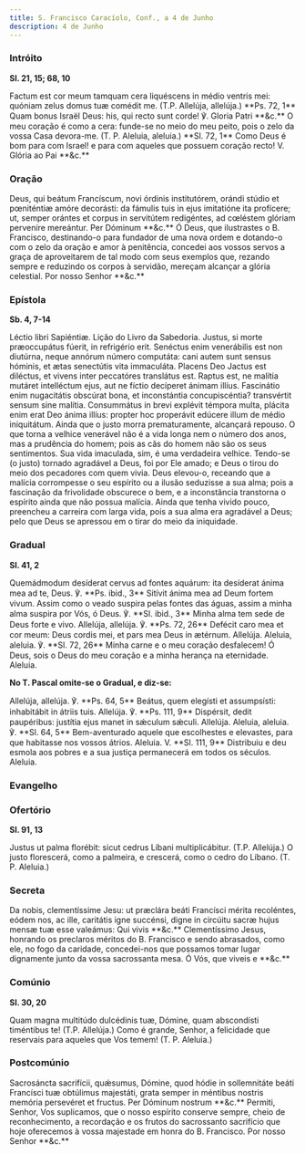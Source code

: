 ```yaml
---
title: S. Francisco Caracíolo, Conf., a 4 de Junho
description: 4 de Junho
---
```


### Intróito

**Sl. 21, 15; 68, 10**

<div class="side-by-side not-content">
  <span class="text-justify">
    Factum est cor meum tamquam cera liquéscens in médio ventris mei: quóniam
    zelus domus tuæ comédit me. (T.P. Allelúja, allelúja.) **Ps. 72, 1** Quam
    bonus Israël Deus: his, qui recto sunt corde! ℣. Gloria Patri **&c.**
  </span>
  <span class="text-justify">
    O meu coração é como a cera: funde-se no meio do meu peito, pois o zelo da
    vossa Casa devora-me. (T. P. Aleluia, aleluia.) **Sl. 72, 1** Como Deus é
    bom para com Israel! e para com aqueles que possuem coração recto! V. Glória
    ao Pai **&c.**
  </span>
</div>

### Oração

<div class="side-by-side not-content">
  <span class="text-justify">
    Deus, qui beátum Francíscum, novi órdinis institutórem, orándi stúdio et
    pœniténtiæ amóre decorásti: da fámulis tuis in ejus imitatióne ita
    profícere; ut, semper orántes et corpus in servitútem redigéntes, ad
    cœléstem glóriam perveníre mereántur. Per Dóminum **&c.**
  </span>
  <span class="text-justify">
    Ó Deus, que ilustrastes o B. Francisco, destinando-o para fundador de uma
    nova ordem e dotando-o com o zelo da oração e amor à penitência, concedei
    aos vossos servos a graça de aproveitarem de tal modo com seus exemplos que,
    rezando sempre e reduzindo os corpos à servidão, mereçam alcançar a glória
    celestial. Por nosso Senhor **&c.**
  </span>
</div>

### Epístola

**Sb. 4, 7-14**

<div class="side-by-side not-content">
  <span class="text-justify">Léctio libri Sapiéntiæ.</span>
  <span class="text-justify">Lição do Livro da Sabedoria.</span>
  <span class="text-justify">
    Justus, si morte præoccupátus fúerit, in refrigério erit. Senéctus enim
    venerábilis est non diutúrna, neque annórum número computáta: cani autem
    sunt sensus hóminis, et ætas senectútis vita immaculáta. Placens Deo Jactus
    est diléctus, et vivens inter peccatóres translátus est. Raptus est, ne
    malítia mutáret intelléctum ejus, aut ne fíctio decíperet ánimam illíus.
    Fascinátio enim nugacitátis obscúrat bona, et inconstántia concupiscéntia?
    transvértit sensum sine malítia. Consummátus in brevi explévit témpora
    multa, plácita enim erat Deo ánima illíus: propter hoc properávit edúcere
    illum de médio iniquitátum.
  </span>
  <span class="text-justify">
    Ainda que o justo morra prematuramente, alcançará repouso. O que torna a
    velhice venerável não é a vida longa nem o número dos anos, mas a prudência
    do homem; pois as cãs do homem não são os seus sentimentos. Sua vida
    imaculada, sim, é uma verdadeira velhice. Tendo-se (o justo) tornado
    agradável a Deus, foi por Ele amado; e Deus o tirou do meio dos pecadores
    com quem vivia. Deus elevou-o, receando que a malícia corrompesse o seu
    espírito ou a ilusão seduzisse a sua alma; pois a fascinação da frivolidade
    obscurece o bem, e a inconstância transtorna o espírito ainda que não possua
    malícia. Ainda que tenha vivido pouco, preencheu a carreira com larga vida,
    pois a sua alma era agradável a Deus; pelo que Deus se apressou em o tirar
    do meio da iniquidade.
  </span>
</div>

### Gradual

**Sl. 41, 2**

<div class="side-by-side not-content">
  <span class="text-justify">
    Quemádmodum desíderat cervus ad fontes aquárum: ita desíderat ánima mea ad
    te, Deus. ℣. **Ps. ibid., 3** Sitívit ánima mea ad Deum fortem vivum.
  </span>
  <span class="text-justify">
    Assim como o veado suspira pelas fontes das águas, assim a minha alma
    suspira por Vós, ó Deus. ℣. **Sl. ibid., 3** Minha alma tem sede de Deus
    forte e vivo.
  </span>
  <span class="text-justify">
    Allelúja, allelúja. ℣. **Ps. 72, 26** Defécit caro mea et cor meum: Deus
    cordis mei, et pars mea Deus in ætérnum. Allelúja.
  </span>
  <span class="text-justify">
    Aleluia, aleluia. ℣. **Sl. 72, 26** Minha carne e o meu coração desfalecem!
    Ó Deus, sois o Deus do meu coração e a minha herança na eternidade. Aleluia.
  </span>
</div>

**No T. Pascal omite-se o Gradual, e diz-se:**

<div class="side-by-side not-content">
  <span class="text-justify">
    Allelúja, allelúja. ℣. **Ps. 64, 5** Beátus, quem elegísti et assumpsísti:
    inhabitábit in átriis tuis. Allelúja. ℣. **Ps. 111, 9** Dispérsit, dedit
    paupéribus: justítia ejus manet in sǽculum sǽculi. Allelúja.
  </span>
  <span class="text-justify">
    Aleluia, aleluia. ℣. **Sl. 64, 5** Bem-aventurado aquele que escolhestes e
    elevastes, para que habitasse nos vossos átrios. Aleluia. V. **Sl. 111, 9**
    Distribuiu e deu esmola aos pobres e a sua justiça permanecerá em todos os
    séculos. Aleluia.
  </span>
</div>

### Evangelho


<LinkCard
  href="/missal/comum/14confessoresnaopontifices1#evangelho"
  title="Confessores não Pontífices - Missa Os justi"
/>

### Ofertório

**Sl. 91, 13**

<div class="side-by-side not-content">
  <span class="text-justify">
    Justus ut palma florébit: sicut cedrus Líbani multiplicábitur. (T.P.
    Allelúja.)
  </span>
  <span class="text-justify">
    O justo florescerá, como a palmeira, e crescerá, como o cedro do Líbano. (T.
    P. Aleluia.)
  </span>
</div>

### Secreta

<div class="side-by-side not-content">
  <span class="text-justify">
    Da nobis, clementíssime Jesu: ut præclára beáti Francísci mérita recoléntes,
    eódem nos, ac ille, caritátis igne succénsi, digne in circúitu sacræ hujus
    mensæ tuæ esse valeámus: Qui vivis **&c.**
  </span>
  <span class="text-justify">
    Clementíssimo Jesus, honrando os preclaros méritos do B. Francisco e sendo
    abrasados, como ele, no fogo da caridade, concedei-nos que possamos tomar
    lugar dignamente junto da vossa sacrossanta mesa. Ó Vós, que viveis e
    **&c.**
  </span>
</div>

### Comúnio

**Sl. 30, 20**

<div class="side-by-side not-content">
  <span class="text-justify">
    Quam magna multitúdo dulcédinis tuæ, Dómine, quam abscondísti timéntibus te!
    (T.P. Allelúja.)
  </span>
  <span class="text-justify">
    Como é grande, Senhor, a felicidade que reservais para aqueles que Vos
    temem! (T. P. Aleluia.)
  </span>
</div>

### Postcomúnio

<div class="side-by-side not-content">
  <span class="text-justify">
    Sacrosáncta sacrifícii, quǽsumus, Dómine, quod hódie in sollemnitáte beáti
    Francísci tuæ obtúlimus majestáti, grata semper in méntibus nostris memória
    persevéret et fructus. Per Dóminum nostrum **&c.**
  </span>
  <span class="text-justify">
    Permiti, Senhor, Vos suplicamos, que o nosso espírito conserve sempre, cheio
    de reconhecimento, a recordação e os frutos do sacrossanto sacrifício que
    hoje oferecemos à vossa majestade em honra do B. Francisco. Por nosso Senhor
    **&c.**
  </span>
</div>
